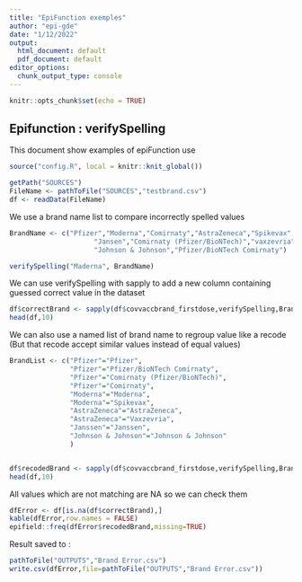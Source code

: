 ```yaml
---
title: "EpiFunction exemples"
author: "epi-gde"
date: "1/12/2022"
output:
  html_document: default
  pdf_document: default
editor_options:
  chunk_output_type: console
---
```


```r
knitr::opts_chunk$set(echo = TRUE)
```

## Epifunction : verifySpelling 

This document show examples of epiFunction use
```r

source("config.R", local = knitr::knit_global())

getPath("SOURCES")
FileName <- pathToFile("SOURCES","testbrand.csv")
df <- readData(FileName)

```

We use a brand name list to compare incorrectly spelled values

```r

BrandName <- c("Pfizer","Moderna","Comirnaty","AstraZeneca","Spikevax",
                     "Jansen","Comirnaty (Pfizer/BioNTech)","vaxzevria",
                     "Johnson & Johnson","Pfizer/BioNTech Comirnaty")

verifySpelling("Maderna", BrandName)

```

We can use verifySpelling with sapply to add a new column containing guessed correct value in the dataset 
```r

df$correctBrand <- sapply(df$covvaccbrand_firstdose,verifySpelling,BrandName,ErrPerc=0.4)
head(df,10)
```
We can also use a named list of brand name to regroup value like a recode 
(But that recode accept similar values instead of equal values)

```r

BrandList <- c("Pfizer"="Pfizer",
               "Pfizer"="Pfizer/BioNTech Comirnaty",
               "Pfizer"="Comirnaty (Pfizer/BioNTech)",
               "Pfizer"="Comirnaty",
               "Moderna"="Moderna",
               "Moderna"="Spikevax",
               "AstraZeneca"="AstraZeneca",
               "AstraZeneca"="Vaxzevria",
               "Janssen"="Janssen",
               "Johnson & Johnson"="Johnson & Johnson"
               )


df$recodedBrand <- sapply(df$covvaccbrand_firstdose,verifySpelling,BrandList,ErrPerc=0.4)
head(df,10)


```

All values which are not matching are NA so we can check them 

```r

dfError <- df[is.na(df$correctBrand),]
kable(dfError,row.names = FALSE) 
epifield::freq(dfError$recodedBrand,missing=TRUE)

```



Result saved to :
```r

pathToFile("OUTPUTS","Brand Error.csv")
write.csv(dfError,file=pathToFile("OUTPUTS","Brand Error.csv"))

```





